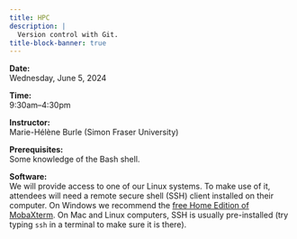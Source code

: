 ```yaml
---
title: HPC
description: |
  Version control with Git.
title-block-banner: true
---
```


<!-- :::{.topdef} -->

**Date:** \
Wednesday, June 5, 2024

**Time:** \
9:30am–4:30pm

**Instructor:** \
Marie-Hélène Burle (Simon Fraser University)

**Prerequisites:** \
Some knowledge of the Bash shell.

**Software:** \
We will provide access to one of our Linux systems. To make use of it, attendees will need a remote secure shell (SSH) client installed on their computer. On Windows we recommend the [free Home Edition of MobaXterm](https://mobaxterm.mobatek.net/download.html). On Mac and Linux computers, SSH is usually pre-installed (try typing `ssh` in a terminal to make sure it is there).

<!-- ::: -->

<!-- <br> -->
<!-- Course notes can be found [here](https://wgpages.netlify.app/hpc-in-summer). -->
